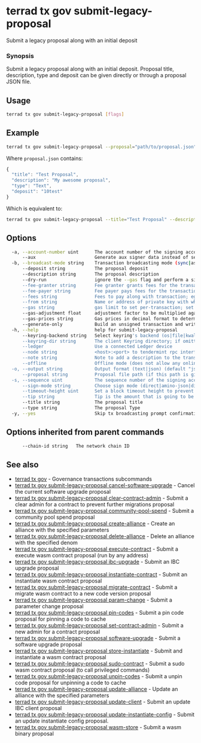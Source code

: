 # terrad tx gov submit-legacy-proposal

Submit a legacy proposal along with an initial deposit

### Synopsis

Submit a legacy proposal along with an initial deposit.
Proposal title, description, type and deposit can be given directly or through a proposal JSON file.

## Usage

```sh Terrad
terrad tx gov submit-legacy-proposal [flags]
```

## Example

```sh Terrad
terrad tx gov submit-legacy-proposal --proposal="path/to/proposal.json" --from mykey
```

Where `proposal.json` contains:

```js proposal.json
{
  "title": "Test Proposal",
  "description": "My awesome proposal",
  "type": "Text",
  "deposit": "10test"
}
```

Which is equivalent to:

```sh Terrad
terrad tx gov submit-legacy-proposal --title="Test Proposal" --description="My awesome proposal" --type="Text" --deposit="10test" --from mykey
```

## Options

```sh Terrad
  -a, --account-number uint      The account number of the signing account (offline mode only)
      --aux                      Generate aux signer data instead of sending a tx
  -b, --broadcast-mode string    Transaction broadcasting mode (sync|async|block) (default "sync")
      --deposit string           The proposal deposit
      --description string       The proposal description
      --dry-run                  ignore the --gas flag and perform a simulation of a transaction, but don't broadcast it (when enabled, the local Keybase is not accessible)
      --fee-granter string       Fee granter grants fees for the transaction
      --fee-payer string         Fee payer pays fees for the transaction instead of deducting from the signer
      --fees string              Fees to pay along with transaction; eg: 10uatom
      --from string              Name or address of private key with which to sign
      --gas string               gas limit to set per-transaction; set to "auto" to calculate sufficient gas automatically. Note: "auto" option doesn't always report accurate results. Set a valid coin value to adjust the result. Can be used instead of "fees". (default 200000)
      --gas-adjustment float     adjustment factor to be multiplied against the estimate returned by the tx simulation; if the gas limit is set manually this flag is ignored  (default 1)
      --gas-prices string        Gas prices in decimal format to determine the transaction fee (e.g. 0.1uatom)
      --generate-only            Build an unsigned transaction and write it to STDOUT (when enabled, the local Keybase only accessed when providing a key name)
  -h, --help                     help for submit-legacy-proposal
      --keyring-backend string   Select keyring's backend (os|file|kwallet|pass|test|memory) (default "os")
      --keyring-dir string       The client Keyring directory; if omitted, the default 'home' directory will be used
      --ledger                   Use a connected Ledger device
      --node string              <host>:<port> to tendermint rpc interface for this chain (default "tcp://localhost:26657")
      --note string              Note to add a description to the transaction (previously --memo)
      --offline                  Offline mode (does not allow any online functionality)
  -o, --output string            Output format (text|json) (default "json")
      --proposal string          Proposal file path (if this path is given, other proposal flags are ignored)
  -s, --sequence uint            The sequence number of the signing account (offline mode only)
      --sign-mode string         Choose sign mode (direct|amino-json|direct-aux), this is an advanced feature
      --timeout-height uint      Set a block timeout height to prevent the tx from being committed past a certain height
      --tip string               Tip is the amount that is going to be transferred to the fee payer on the target chain. This flag is only valid when used with --aux, and is ignored if the target chain didn't enable the TipDecorator
      --title string             The proposal title
      --type string              The proposal Type
  -y, --yes                      Skip tx broadcasting prompt confirmation
```

## Options inherited from parent commands

```sh Terrad
      --chain-id string   The network chain ID
```

## See also
* [terrad tx gov](terrad_tx_gov.mdx)	 - Governance transactions subcommands
* [terrad tx gov submit-legacy-proposal cancel-software-upgrade](terrad_tx_gov_submit-legacy-proposal_cancel-software-upgrade.mdx)	 - Cancel the current software upgrade proposal
* [terrad tx gov submit-legacy-proposal clear-contract-admin](terrad_tx_gov_submit-legacy-proposal_clear-contract-admin.mdx)	 - Submit a clear admin for a contract to prevent further migrations proposal
* [terrad tx gov submit-legacy-proposal community-pool-spend](terrad_tx_gov_submit-legacy-proposal_community-pool-spend.mdx)	 - Submit a community pool spend proposal
* [terrad tx gov submit-legacy-proposal create-alliance](terrad_tx_gov_submit-legacy-proposal_create-alliance.mdx)	 - Create an alliance with the specified parameters
* [terrad tx gov submit-legacy-proposal delete-alliance](terrad_tx_gov_submit-legacy-proposal_delete-alliance.mdx)	 - Delete an alliance with the specified denom
* [terrad tx gov submit-legacy-proposal execute-contract](terrad_tx_gov_submit-legacy-proposal_execute-contract.mdx)	 - Submit a execute wasm contract proposal (run by any address)
* [terrad tx gov submit-legacy-proposal ibc-upgrade](terrad_tx_gov_submit-legacy-proposal_ibc-upgrade.mdx)	 - Submit an IBC upgrade proposal
* [terrad tx gov submit-legacy-proposal instantiate-contract](terrad_tx_gov_submit-legacy-proposal_instantiate-contract.mdx)	 - Submit an instantiate wasm contract proposal
* [terrad tx gov submit-legacy-proposal migrate-contract](terrad_tx_gov_submit-legacy-proposal_migrate-contract.mdx)	 - Submit a migrate wasm contract to a new code version proposal
* [terrad tx gov submit-legacy-proposal param-change](terrad_tx_gov_submit-legacy-proposal_param-change.mdx)	 - Submit a parameter change proposal
* [terrad tx gov submit-legacy-proposal pin-codes](terrad_tx_gov_submit-legacy-proposal_pin-codes.mdx)	 - Submit a pin code proposal for pinning a code to cache
* [terrad tx gov submit-legacy-proposal set-contract-admin](terrad_tx_gov_submit-legacy-proposal_set-contract-admin.mdx)	 - Submit a new admin for a contract proposal
* [terrad tx gov submit-legacy-proposal software-upgrade](terrad_tx_gov_submit-legacy-proposal_software-upgrade.mdx)	 - Submit a software upgrade proposal
* [terrad tx gov submit-legacy-proposal store-instantiate](terrad_tx_gov_submit-legacy-proposal_store-instantiate.mdx)	 - Submit and instantiate a wasm contract proposal
* [terrad tx gov submit-legacy-proposal sudo-contract](terrad_tx_gov_submit-legacy-proposal_sudo-contract.mdx)	 - Submit a sudo wasm contract proposal (to call privileged commands)
* [terrad tx gov submit-legacy-proposal unpin-codes](terrad_tx_gov_submit-legacy-proposal_unpin-codes.mdx)	 - Submit a unpin code proposal for unpinning a code to cache
* [terrad tx gov submit-legacy-proposal update-alliance](terrad_tx_gov_submit-legacy-proposal_update-alliance.mdx)	 - Update an alliance with the specified parameters
* [terrad tx gov submit-legacy-proposal update-client](terrad_tx_gov_submit-legacy-proposal_update-client.mdx)	 - Submit an update IBC client proposal
* [terrad tx gov submit-legacy-proposal update-instantiate-config](terrad_tx_gov_submit-legacy-proposal_update-instantiate-config.mdx)	 - Submit an update instantiate config proposal.
* [terrad tx gov submit-legacy-proposal wasm-store](terrad_tx_gov_submit-legacy-proposal_wasm-store.mdx)	 - Submit a wasm binary proposal

